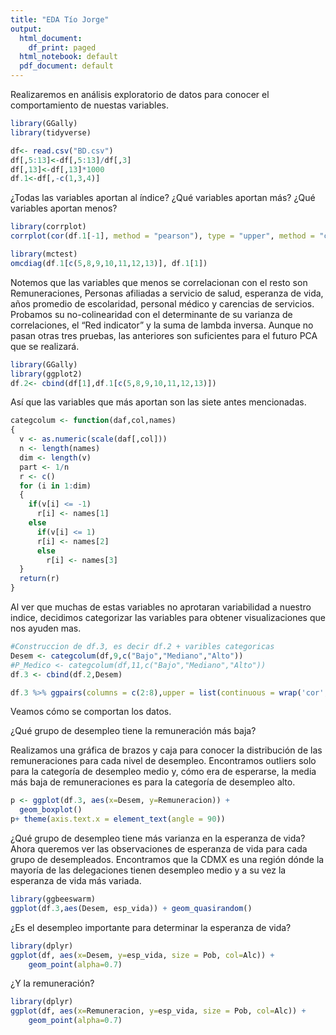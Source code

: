 ```yaml
---
title: "EDA Tío Jorge"
output:
  html_document:
    df_print: paged
  html_notebook: default
  pdf_document: default
---
```


Realizaremos en análisis exploratorio de datos para conocer el comportamiento de nuestas variables.

```r
library(GGally)
library(tidyverse)
```

```r
df<- read.csv("BD.csv")
df[,5:13]<-df[,5:13]/df[,3]
df[,13]<-df[,13]*1000
df.1<-df[,-c(1,3,4)]
```

¿Todas las variables aportan al índice? ¿Qué variables aportan más? ¿Qué variables aportan menos?

```r
library(corrplot)
corrplot(cor(df.1[-1], method = "pearson"), type = "upper", method = "circle")
```

```r
library(mctest)
omcdiag(df.1[c(5,8,9,10,11,12,13)], df.1[1])
```

Notemos que las variables que menos se correlacionan con el resto son Remuneraciones, Personas afiliadas a servicio de salud, esperanza de vida, años promedio de escolaridad, personal médico y carencias de servicios. Probamos su no-colinearidad con el determinante de su varianza de correlaciones, el "Red indicator" y la suma de lambda inversa. Aunque no pasan otras tres pruebas, las anteriores son suficientes para el futuro PCA que se realizará.


```r
library(GGally)
library(ggplot2)
df.2<- cbind(df[1],df.1[c(5,8,9,10,11,12,13)])
```

Así que las variables que más aportan son las siete antes mencionadas.

```r
categcolum <- function(daf,col,names)
{
  v <- as.numeric(scale(daf[,col]))
  n <- length(names)
  dim <- length(v)
  part <- 1/n
  r <- c()
  for (i in 1:dim)
  {
    if(v[i] <= -1)
      r[i] <- names[1]
    else
      if(v[i] <= 1)
      r[i] <- names[2]
      else
        r[i] <- names[3]
  }
  return(r)
}
```

Al ver que muchas de estas variables no aprotaran variabilidad a nuestro indice, decidimos categorizar las variables para obtener visualizaciones que nos ayuden mas.

```r
#Construccion de df.3, es decir df.2 + varibles categoricas
Desem <- categcolum(df,9,c("Bajo","Mediano","Alto"))
#P_Medico <- categcolum(df,11,c("Bajo","Mediano","Alto"))
df.3 <- cbind(df.2,Desem)
```

```r
df.3 %>% ggpairs(columns = c(2:8),upper = list(continuous = wrap('cor',size = 2)),  mapping = aes(color = Desem))
```

Veamos cómo se comportan los datos.

¿Qué grupo de desempleo tiene la remuneración más baja?

Realizamos una gráfica de brazos y caja para conocer la distribución de las remuneraciones para cada nivel de desempleo. Encontramos outliers solo para la categoría de desempleo medio y, cómo era de esperarse, la media más baja de remuneraciones es para la categoría de desempleo alto. 

```r
p <- ggplot(df.3, aes(x=Desem, y=Remuneracion)) + 
  geom_boxplot() 
p+ theme(axis.text.x = element_text(angle = 90))
```

¿Qué grupo de desempleo tiene más varianza en la esperanza de vida?
Ahora queremos ver las observaciones de esperanza de vida para cada grupo de desempleados. Encontramos que la CDMX es una región dónde la mayoría de las delegaciones tienen desempleo medio y a su vez la esperanza de vida más variada.
```r
library(ggbeeswarm)
ggplot(df.3,aes(Desem, esp_vida)) + geom_quasirandom()
```

¿Es el desempleo importante para determinar la esperanza de vida?
```r
library(dplyr)
ggplot(df, aes(x=Desem, y=esp_vida, size = Pob, col=Alc)) +
    geom_point(alpha=0.7)
```


¿Y la remuneración?
```r
library(dplyr)
ggplot(df, aes(x=Remuneracion, y=esp_vida, size = Pob, col=Alc)) +
    geom_point(alpha=0.7)
```






